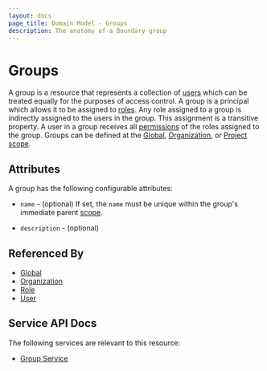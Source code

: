 ```yaml
---
layout: docs
page_title: Domain Model - Groups
description: The anatomy of a Boundary group
---
```


# Groups

A group is a resource
that represents a collection of [users][]
which can be treated equally
for the purposes of access control.
A group is a principal
which allows it to be assigned to [roles][].
Any role assigned to a group is indirectly assigned to the users in the group.
This assignment is a transitive property.
A user in a group receives all [permissions][] of the roles assigned to the group.
Groups can be defined at the [Global][], [Organization][], or [Project][] [scope][].

## Attributes

A group has the following configurable attributes:

- `name` - (optional)
  If set, the `name` must be unique within the group's immediate parent [scope][].

- `description` - (optional)

## Referenced By

- [Global][]
- [Organization][]
- [Role][]
- [User][]

[global]: /docs/concepts/domain-model/scopes#global

[group]: /docs/concepts/domain-model/groups

[groups]: /docs/concepts/domain-model/groups

[organization]: /docs/concepts/domain-model/scopes#organizations

[permissions]: /docs/concepts/security/permissions

[project]: /docs/concepts/domain-model/scopes#projects

[role]: /docs/concepts/domain-model/roles

[roles]: /docs/concepts/domain-model/roles

[scope]: /docs/concepts/domain-model/scopes

[user]: /docs/concepts/domain-model/users

[users]: /docs/concepts/domain-model/users

## Service API Docs

The following services are relevant to this resource:

- [Group Service](/api-docs/group-service)

